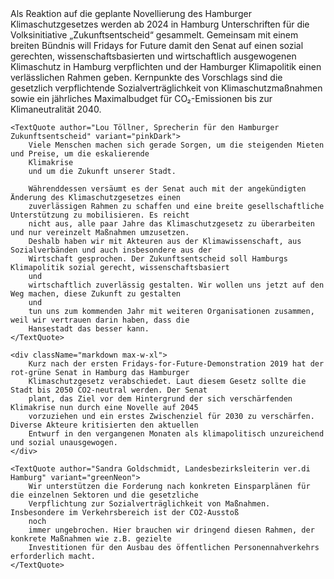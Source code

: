 
<PressReleaseHeroBlock title={pressRelease.title} date={pressRelease.date} />

<Block>
    <div className="markdown max-w-xl">
        Als Reaktion auf die geplante Novellierung des Hamburger Klimaschutzgesetzes werden ab 2024 in Hamburg
        Unterschriften für die Volksinitiative „Zukunftsentscheid“ gesammelt. Gemeinsam mit einem breiten Bündnis
        will
        Fridays for Future damit den Senat auf einen sozial gerechten, wissenschaftsbasierten und wirtschaftlich
        ausgewogenen Klimaschutz in Hamburg verpflichten und der Hamburger Klimapolitik einen verlässlichen Rahmen
        geben.
        Kernpunkte des Vorschlags sind die gesetzlich verpflichtende Sozialverträglichkeit von Klimaschutzmaßnahmen
        sowie
        ein jährliches Maximalbudget für CO₂-Emissionen bis zur Klimaneutralität 2040.
    </div>

    <TextQuote author="Lou Töllner, Sprecherin für den Hamburger Zukunftsentscheid" variant="pinkDark">
        Viele Menschen machen sich gerade Sorgen, um die steigenden Mieten und Preise, um die eskalierende
        Klimakrise
        und um die Zukunft unserer Stadt.

        Währenddessen versäumt es der Senat auch mit der angekündigten Änderung des Klimaschutzgesetzes einen
        zuverlässigen Rahmen zu schaffen und eine breite gesellschaftliche Unterstützung zu mobilisieren. Es reicht
        nicht aus, alle paar Jahre das Klimaschutzgesetz zu überarbeiten und nur vereinzelt Maßnahmen umzusetzen.
        Deshalb haben wir mit Akteuren aus der Klimawissenschaft, aus Sozialverbänden und auch insbesondere aus der
        Wirtschaft gesprochen. Der Zukunftsentscheid soll Hamburgs Klimapolitik sozial gerecht, wissenschaftsbasiert
        und
        wirtschaftlich zuverlässig gestalten. Wir wollen uns jetzt auf den Weg machen, diese Zukunft zu gestalten
        und
        tun uns zum kommenden Jahr mit weiteren Organisationen zusammen, weil wir vertrauen darin haben, dass die
        Hansestadt das besser kann.
    </TextQuote>

    <div className="markdown max-w-xl">
        Kurz nach der ersten Fridays-for-Future-Demonstration 2019 hat der rot-grüne Senat in Hamburg das Hamburger
        Klimaschutzgesetz verabschiedet. Laut diesem Gesetz sollte die Stadt bis 2050 CO2-neutral werden. Der Senat
        plant, das Ziel vor dem Hintergrund der sich verschärfenden Klimakrise nun durch eine Novelle auf 2045
        vorzuziehen und ein erstes Zwischenziel für 2030 zu verschärfen. Diverse Akteure kritisierten den aktuellen
        Entwurf in den vergangenen Monaten als klimapolitisch unzureichend und sozial unausgewogen.
    </div>

    <TextQuote author="Sandra Goldschmidt, Landesbezirksleiterin ver.di Hamburg" variant="greenNeon">
        Wir unterstützen die Forderung nach konkreten Einsparplänen für die einzelnen Sektoren und die gesetzliche
        Verpflichtung zur Sozialverträglichkeit von Maßnahmen. Insbesondere im Verkehrsbereich ist der CO2-Ausstoß
        noch
        immer ungebrochen. Hier brauchen wir dringend diesen Rahmen, der konkrete Maßnahmen wie z.B. gezielte
        Investitionen für den Ausbau des öffentlichen Personennahverkehrs erforderlich macht.
    </TextQuote>

</Block>
